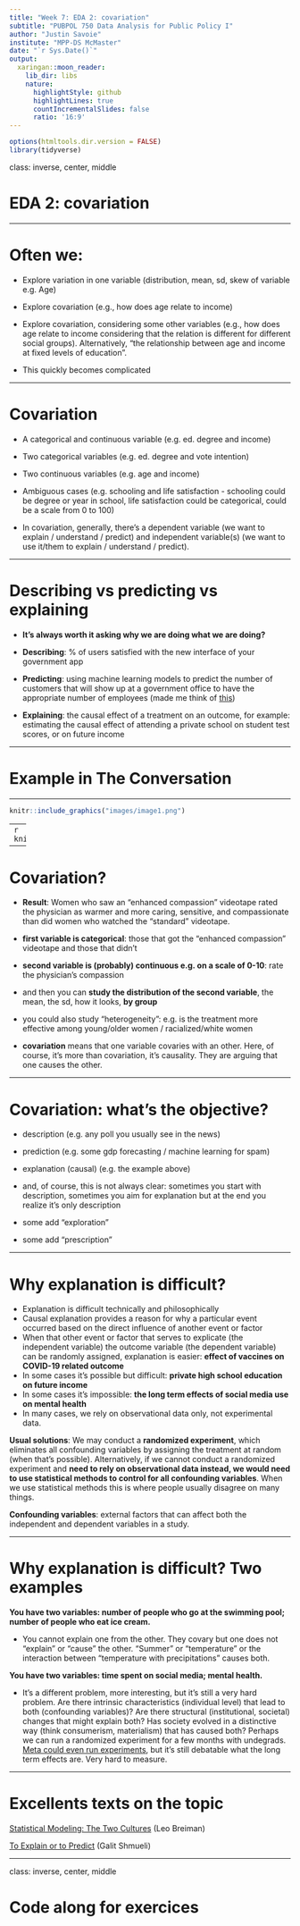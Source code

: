 ```yaml
---
title: "Week 7: EDA 2: covariation"
subtitle: "PUBPOL 750 Data Analysis for Public Policy I"
author: "Justin Savoie"
institute: "MPP-DS McMaster"
date: "`r Sys.Date()`"
output:
  xaringan::moon_reader:
    lib_dir: libs
    nature:
      highlightStyle: github
      highlightLines: true
      countIncrementalSlides: false
      ratio: '16:9'
---
```


```r
options(htmltools.dir.version = FALSE)
library(tidyverse)
```

class: inverse, center, middle

# EDA 2: covariation

---

# Often we:

- Explore variation in one variable (distribution, mean, sd, skew of variable e.g. Age)

- Explore covariation (e.g., how does age relate to income)

- Explore covariation, considering some other variables (e.g., how does age relate to income considering that the relation is different for different social groups). Alternatively, "the relationship between age and income at fixed levels of education".

- This quickly becomes complicated

---

# Covariation

- A categorical and continuous variable (e.g. ed. degree and income)
- Two categorical variables (e.g. ed. degree and vote intention)
- Two continuous variables (e.g. age and income)


- Ambiguous cases (e.g. schooling and life satisfaction - schooling could be degree or year in school, life satisfaction could be categorical, could be a scale from 0 to 100)

- In covariation, generally, there's a dependent variable (we want to explain / understand / predict) and independent variable(s) (we want to use it/them to explain / understand / predict).

---

# Describing vs predicting vs explaining

- **It's always worth it asking why we are doing what we are doing?**

- **Describing**: % of users satisfied with the new interface of your government app

- **Predicting**: using machine learning models to predict the number of customers that will show up at a government office to have the appropriate number of employees (made me think of [this](https://www.cbc.ca/news/canada/nova-scotia/data-analyst-whistleblower-nova-scotia-1.7009463))

- **Explaining**: the causal effect of a treatment on an outcome, for example: estimating the causal effect of attending a private school on student test scores, or on future income

---

# Example in The Conversation

---

```r
knitr::include_graphics("images/image1.png")
```

---
```r
knitr::include_graphics("images/image2.png")
```

---

# Covariation?

- **Result**: Women who saw an “enhanced compassion” videotape rated the physician as warmer and more caring, sensitive, and compassionate than did women who watched the “standard” videotape.

- **first variable is categorical**: those that got the “enhanced compassion” videotape and those that didn't

- **second variable is (probably) continuous e.g. on a scale of 0-10**: rate the physician's compassion

- and then you can **study the distribution of the second variable**, the mean, the sd, how it looks, **by group**

- you could also study "heterogeneity": e.g. is the treatment more effective among young/older women / racialized/white women

- **covariation** means that one variable covaries with an other. Here, of course, it's more than covariation, it's causality. They are arguing that one causes the other.

---

# Covariation: what's the objective?

- description (e.g. any poll you usually see in the news)
- prediction (e.g. some gdp forecasting / machine learning for spam)
- explanation (causal) (e.g. the example above)

- and, of course, this is not always clear: sometimes you start with description, sometimes you aim for explanation but at the end you realize it's only description

- some add "exploration"
- some add "prescription"

---

# Why explanation is difficult?

- Explanation is difficult technically and philosophically
- Causal explanation provides a reason for why a particular event occurred based on the direct influence of another event or factor
- When that other event or factor that serves to explicate (the independent variable) the outcome variable (the dependent variable) can be randomly assigned, explanation is easier: **effect of vaccines on COVID-19 related outcome**
- In some cases it's possible but difficult: **private high school education on future income**
- In some cases it's impossible: **the long term effects of social media use on mental health**
- In many cases, we rely on observational data only, not experimental data.

**Usual solutions**: We may conduct a **randomized experiment**, which eliminates all confounding variables by assigning the treatment at random (when that's possible). Alternatively, if we cannot conduct a randomized experiment and **need to rely on observational data instead, we would need to use statistical methods to control for all confounding variables**. When we use statistical methods this is where people usually disagree on many things.  

**Confounding variables**: external factors that can affect both the independent and dependent variables in a study.

---

# Why explanation is difficult? Two examples

**You have two variables: number of people who go at the swimming pool; number of people who eat ice cream. **

- You cannot explain one from the other. They covary but one does not "explain" or "cause" the other. "Summer" or "temperature" or the interaction between "temperature with precipitations" causes both.

**You have two variables: time spent on social media; mental health.**

- It's a different problem, more interesting, but it's still a very hard problem. Are there intrinsic characteristics (individual level) that lead to both (confounding variables)? Are there structural (institutional, societal) changes that might explain both? Has society evolved in a distinctive way (think consumerism, materialism) that has caused both? Perhaps we can run a randomized experiment for a few months with undegrads. [Meta could even run experiments](https://www.cnbc.com/2023/07/27/science-and-nature-studies-on-facebook-show-algorithm-not-only-problem.html), but it's still debatable what the long term effects are. Very hard to measure.

---

# Excellents texts on the topic

[Statistical Modeling: The Two Cultures](https://projecteuclid.org/journals/statistical-science/volume-16/issue-3/Statistical-Modeling--The-Two-Cultures-with-comments-and-a/10.1214/ss/1009213726.full) (Leo Breiman)

[To Explain or to Predict](https://www.stat.berkeley.edu/~aldous/157/Papers/shmueli.pdf]) (Galit Shmueli)

---

class: inverse, center, middle

# Code along for exercices